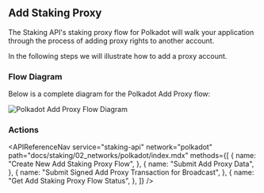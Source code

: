 
## Add Staking Proxy

The Staking API's staking proxy flow for Polkadot will walk your application through the process of adding proxy rights to another account.

In the following steps we will illustrate how to add a proxy account.

### Flow Diagram

Below is a complete diagram for the Polkadot Add Proxy flow:

<img
  src={img1}
  alt="Polkadot Add Proxy Flow Diagram"
  className="inline-image"
/>

### Actions

<APIReferenceNav
  service="staking-api"
  network="polkadot"
  path="docs/staking/02_networks/polkadot/index.mdx"
  methods={[
    {
      name: "Create New Add Staking Proxy Flow",
    },
    {
      name: "Submit Add Proxy Data",
    },
    {
      name: "Submit Signed Add Proxy Transaction for Broadcast",
    },
    {
      name: "Get Add Staking Proxy Flow Status",
    },
  ]}
/>
